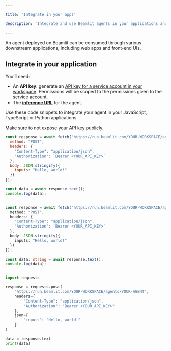 ```yaml
---

title: 'Integrate in your apps'

description: 'Integrate and use Beamlit agents in your applications and communication platforms.'

---
```


An agent deployed on Beamlit can be consumed through various downstream applications, including web apps and front-end UIs. 

## Integrate in your application

You’ll need:

- An **API key**: generate an [API key for a service account in your workspace](../Security/Service-accounts). Permissions will be scoped to the permissions given to the service account.
- The [**inference URL**](Query-agents) for the agent.

Use these code snippets to integrate your agent in your JavaScript, TypeScript or Python applications.

<Warning>Make sure to not expose your API key publicly.</Warning>

<CodeGroup>

```javascript JavaScript
const response = await fetch("https://run.beamlit.com/YOUR-WORKSPACE/agents/YOUR-AGENT", {
  method: "POST",
  headers: {
    "Content-Type": "application/json",
    "Authorization": `Bearer <YOUR_API_KEY>`
  },
  body: JSON.stringify({
    inputs: "Hello, world!"
  })
});

const data = await response.text();
console.log(data);

```

```typescript TypeScript

const response = await fetch("https://run.beamlit.com/YOUR-WORKSPACE/agents/YOUR-AGENT", {
  method: "POST",
  headers: {
    "Content-Type": "application/json",
    "Authorization": `Bearer <YOUR_API_KEY>`
  },
  body: JSON.stringify({
    inputs: "Hello, world!"
  })
});

const data: string = await response.text();
console.log(data);

```
```python Python

import requests

response = requests.post(
    "https://run.beamlit.com/YOUR-WORKSPACE/agents/YOUR-AGENT",
    headers={
        "Content-Type": "application/json",
        "Authorization": "Bearer <YOUR_API_KEY>"
    },
    json={
        "inputs": "Hello, world!"
    }
)

data = response.text
print(data)

```

</CodeGroup>